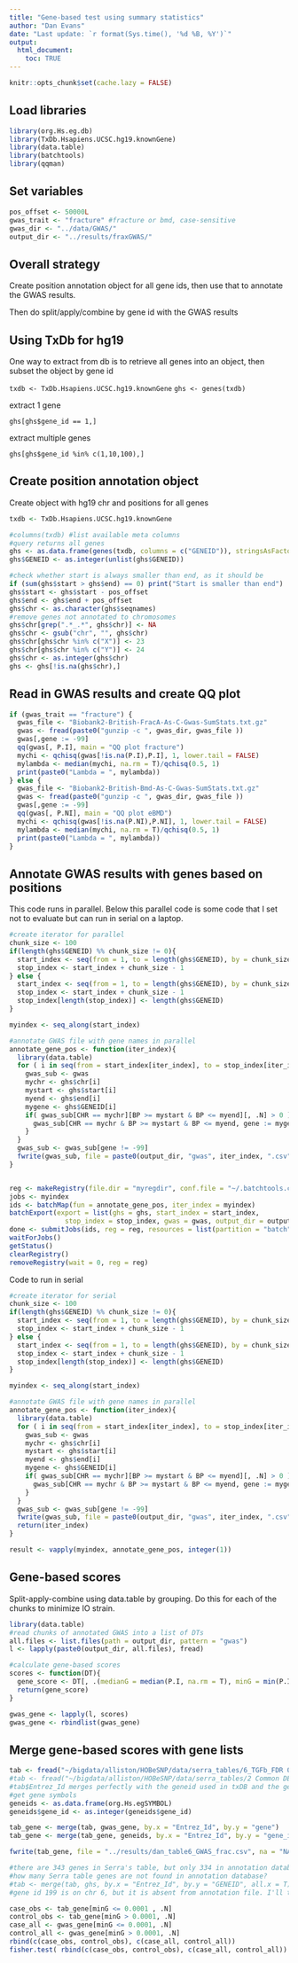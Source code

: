 ```yaml
---
title: "Gene-based test using summary statistics"
author: "Dan Evans"
date: "Last update: `r format(Sys.time(), '%d %B, %Y')`"
output: 
  html_document:
    toc: TRUE
---
```


```r
knitr::opts_chunk$set(cache.lazy = FALSE)
```

## Load libraries
```r
library(org.Hs.eg.db)
library(TxDb.Hsapiens.UCSC.hg19.knownGene)
library(data.table)
library(batchtools)
library(qqman)
```

## Set variables
```r

pos_offset <- 50000L
gwas_trait <- "fracture" #fracture or bmd, case-sensitive
gwas_dir <- "../data/GWAS/"
output_dir <- "../results/fraxGWAS/"

```

## Overall strategy

Create position annotation object for all gene ids, then use that to annotate the GWAS results.

Then do split/apply/combine by gene id with the GWAS results

## Using TxDb for hg19

One way to extract from db is to retrieve all genes into an object, then subset the object by gene id

`txdb <- TxDb.Hsapiens.UCSC.hg19.knownGene`
`ghs <- genes(txdb)`

extract 1 gene

`ghs[ghs$gene_id == 1,]`

extract multiple genes

`ghs[ghs$gene_id %in% c(1,10,100),]`


## Create position annotation object

Create object with hg19 chr and positions for all genes

```r
txdb <- TxDb.Hsapiens.UCSC.hg19.knownGene

#columns(txdb) #list available meta columns
#query returns all genes
ghs <- as.data.frame(genes(txdb, columns = c("GENEID")), stringsAsFactors = F)
ghs$GENEID <- as.integer(unlist(ghs$GENEID))

#check whether start is always smaller than end, as it should be
if (sum(ghs$start > ghs$end) == 0) print("Start is smaller than end") 
ghs$start <- ghs$start - pos_offset
ghs$end <- ghs$end + pos_offset
ghs$chr <- as.character(ghs$seqnames)
#remove genes not annotated to chromosomes
ghs$chr[grep(".*_.*", ghs$chr)] <- NA
ghs$chr <- gsub("chr", "", ghs$chr)
ghs$chr[ghs$chr %in% c("X")] <- 23
ghs$chr[ghs$chr %in% c("Y")] <- 24
ghs$chr <- as.integer(ghs$chr)
ghs <- ghs[!is.na(ghs$chr),]

```


## Read in GWAS results and create QQ plot

```r

if (gwas_trait == "fracture") {
  gwas_file <- "Biobank2-British-FracA-As-C-Gwas-SumStats.txt.gz"
  gwas <- fread(paste0("gunzip -c ", gwas_dir, gwas_file ))
  gwas[,gene := -99]
  qq(gwas[, P.I], main = "QQ plot fracture")
  mychi <- qchisq(gwas[!is.na(P.I),P.I], 1, lower.tail = FALSE)
  mylambda <- median(mychi, na.rm = T)/qchisq(0.5, 1)
  print(paste0("Lambda = ", mylambda))
} else {
  gwas_file <- "Biobank2-British-Bmd-As-C-Gwas-SumStats.txt.gz"
  gwas <- fread(paste0("gunzip -c ", gwas_dir, gwas_file ))
  gwas[,gene := -99]
  qq(gwas[, P.NI], main = "QQ plot eBMD")
  mychi <- qchisq(gwas[!is.na(P.NI),P.NI], 1, lower.tail = FALSE)
  mylambda <- median(mychi, na.rm = T)/qchisq(0.5, 1)
  print(paste0("Lambda = ", mylambda))
}

```

## Annotate GWAS results with genes based on positions

This code runs in parallel. Below this parallel code is some code that I set not to evaluate but can run in serial on a laptop.
```r
#create iterator for parallel
chunk_size <- 100
if(length(ghs$GENEID) %% chunk_size != 0){
  start_index <- seq(from = 1, to = length(ghs$GENEID), by = chunk_size)
  stop_index <- start_index + chunk_size - 1 
} else {
  start_index <- seq(from = 1, to = length(ghs$GENEID), by = chunk_size)
  stop_index <- start_index + chunk_size - 1 
  stop_index[length(stop_index)] <- length(ghs$GENEID)
}

myindex <- seq_along(start_index)

#annotate GWAS file with gene names in parallel
annotate_gene_pos <- function(iter_index){
  library(data.table)
  for ( i in seq(from = start_index[iter_index], to = stop_index[iter_index], by = 1)){
    gwas_sub <- gwas
    mychr <- ghs$chr[i]
    mystart <- ghs$start[i]
    myend <- ghs$end[i]
    mygene <- ghs$GENEID[i]
    if( gwas_sub[CHR == mychr][BP >= mystart & BP <= myend][, .N] > 0 ){
      gwas_sub[CHR == mychr & BP >= mystart & BP <= myend, gene := mygene]
    } 
  }
  gwas_sub <- gwas_sub[gene != -99]
  fwrite(gwas_sub, file = paste0(output_dir, "gwas", iter_index, ".csv"))
}


reg <- makeRegistry(file.dir = "myregdir", conf.file = "~/.batchtools.conf.R")
jobs <- myindex
ids <- batchMap(fun = annotate_gene_pos, iter_index = myindex)
batchExport(export = list(ghs = ghs, start_index = start_index, 
			  stop_index = stop_index, gwas = gwas, output_dir = output_dir))
done <- submitJobs(ids, reg = reg, resources = list(partition = "batch", walltime = 180, ntasks = 1, ncpus = 1, memory = 10240))
waitForJobs()
getStatus()
clearRegistry()
removeRegistry(wait = 0, reg = reg)


```

Code to run in serial

```r
#create iterator for serial
chunk_size <- 100
if(length(ghs$GENEID) %% chunk_size != 0){
  start_index <- seq(from = 1, to = length(ghs$GENEID), by = chunk_size)
  stop_index <- start_index + chunk_size - 1 
} else {
  start_index <- seq(from = 1, to = length(ghs$GENEID), by = chunk_size)
  stop_index <- start_index + chunk_size - 1 
  stop_index[length(stop_index)] <- length(ghs$GENEID)
}

myindex <- seq_along(start_index)

#annotate GWAS file with gene names in parallel
annotate_gene_pos <- function(iter_index){
  library(data.table)
  for ( i in seq(from = start_index[iter_index], to = stop_index[iter_index], by = 1)){
    gwas_sub <- gwas
    mychr <- ghs$chr[i]
    mystart <- ghs$start[i]
    myend <- ghs$end[i]
    mygene <- ghs$GENEID[i]
    if( gwas_sub[CHR == mychr][BP >= mystart & BP <= myend][, .N] > 0 ){
      gwas_sub[CHR == mychr & BP >= mystart & BP <= myend, gene := mygene]
    } 
  }
  gwas_sub <- gwas_sub[gene != -99]
  fwrite(gwas_sub, file = paste0(output_dir, "gwas", iter_index, ".csv"))
  return(iter_index)
}

result <- vapply(myindex, annotate_gene_pos, integer(1))


```


## Gene-based scores

Split-apply-combine using data.table by grouping. Do this for each of the chunks to minimize IO strain.

```r
library(data.table)
#read chunks of annotated GWAS into a list of DTs
all.files <- list.files(path = output_dir, pattern = "gwas")
l <- lapply(paste0(output_dir, all.files), fread)

#calculate gene-based scores
scores <- function(DT){
  gene_score <- DT[, .(medianG = median(P.I, na.rm = T), minG = min(P.I, na.rm=T)), by = gene]
  return(gene_score)
}

gwas_gene <- lapply(l, scores)
gwas_gene <- rbindlist(gwas_gene)

```

## Merge gene-based scores with gene lists

```r

tab <- fread("~/bigdata/alliston/HOBeSNP/data/serra_tables/6_TGFb_FDR 0_1.csv")
#tab <- fread("~/bigdata/alliston/HOBeSNP/data/serra_tables/2 Common DE Aging TGFb.csv")
#tab$Entrez_Id merges perfectly with the geneid used in txDB and the gene-based scores object
#get gene symbols
geneids <- as.data.frame(org.Hs.egSYMBOL)
geneids$gene_id <- as.integer(geneids$gene_id)

tab_gene <- merge(tab, gwas_gene, by.x = "Entrez_Id", by.y = "gene")
tab_gene <- merge(tab_gene, geneids, by.x = "Entrez_Id", by.y = "gene_id")

fwrite(tab_gene, file = "../results/dan_table6_GWAS_frac.csv", na = "NA")

#there are 343 genes in Serra's table, but only 334 in annotation database
#how many Serra table genes are not found in annotation database?
#tab <- merge(tab, ghs, by.x = "Entrez_Id", by.y = "GENEID", all.x = T)
#gene id 199 is on chr 6, but it is absent from annotation file. I'll try a few other files later.

case_obs <- tab_gene[minG <= 0.0001 , .N]
control_obs <- tab_gene[minG > 0.0001, .N]
case_all <- gwas_gene[minG <= 0.0001, .N]
control_all <- gwas_gene[minG > 0.0001, .N]
rbind(c(case_obs, control_obs), c(case_all, control_all)) 
fisher.test( rbind(c(case_obs, control_obs), c(case_all, control_all)) )

```


